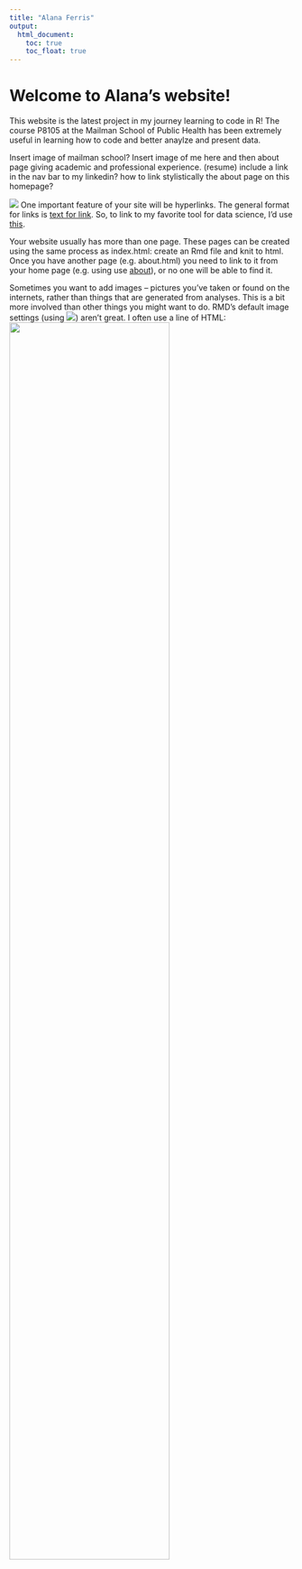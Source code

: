 ```yaml
---
title: "Alana Ferris"
output: 
  html_document:
    toc: true
    toc_float: true
---
```


# Welcome to Alana's website!

This website is the latest project in my journey learning to code in R! The course P8105 at the Mailman School of Public Health has been extremely useful in learning how to code and better anaylze and present data. 

Insert image of mailman school? Insert image of me here and then about page giving academic and professional experience. (resume)
include a link in the nav bar to my linkedin? 
how to link stylistically the about page on this homepage? 


![](https://media.giphy.com/media/drXGoW1iudhKw/giphy.gif)
One important feature of your site will be hyperlinks. The general format for links is [text for link](address.of.link). So, to link to my favorite tool for data science, I’d use [this](google.com).

Your website usually has more than one page. These pages can be created using the same process as index.html: create an Rmd file and knit to html. Once you have another page (e.g. about.html) you need to link to it from your home page (e.g. using use [about](about.html)), or no one will be able to find it.

Sometimes you want to add images – pictures you’ve taken or found on the internets, rather than things that are generated from analyses. This is a bit more involved than other things you might want to do. RMD’s default image settings (using ![](image.jpg)) aren’t great. I often use a line of HTML: <img src="images/image.jpg" style="width:75%"> 

